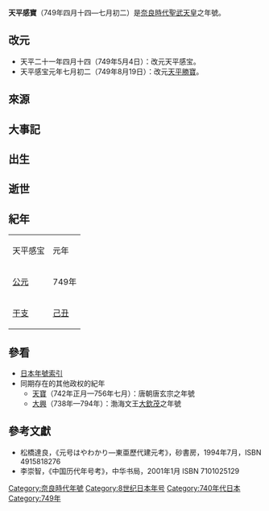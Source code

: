 {{japanese|japanese=天平感宝|kana=てんぴょうかんぽう|romaji=Tenpyō-kanpō}}

'''天平感寶'''（749年四月十四—七月初二）是[[奈良時代|奈良時代]][[聖武天皇|聖武天皇]]之年號。

==改元==
*天平二十一年四月十四（749年5月4日）：改元天平感宝。
*天平感宝元年七月初二（749年8月19日）：改元[[天平勝寶|天平勝寶]]。

==來源==

==大事記==

==出生==

==逝世==

==紀年==
{| border=1 cellspacing=0 style="text-align:center"
|- style="font-weight:bold;background-color:#CCCCCC;color:#000000"
|天平感宝||元年
|- style="background-color:#FFFFFF;"
|[[公元|公元]]||749年
|- style="background-color:#FFFFFF;"
|[[干支|干支]]||[[己丑|己丑]]
|}

==參看==
*[[日本年號索引|日本年號索引]]
*同期存在的其他政权的紀年
**[[天寶_(唐玄宗)|天寶]]（742年正月—756年七月）：唐朝唐玄宗之年號
**[[大興_(大欽茂)|大興]]（738年—794年）：渤海文王[[大欽茂|大欽茂]]之年號

==參考文獻==
*松橋達良，《元号はやわかり—東亜歷代建元考》，砂書房，1994年7月，ISBN 4915818276
*李崇智，《中国历代年号考》，中华书局，2001年1月 ISBN 7101025129

{{年号|[[天平_(聖武天皇)|天平]]|[[日本年号|日本年号]]|[[天平勝寶|天平勝寶]]}}
{{奈良時代年號}}
{{DEFAULTSORT:Tenpyou-kanpou}}

[[Category:奈良時代年號|Category:奈良時代年號]]
[[Category:8世纪日本年号|Category:8世纪日本年号]]
[[Category:740年代日本|Category:740年代日本]]
[[Category:749年|Category:749年]]